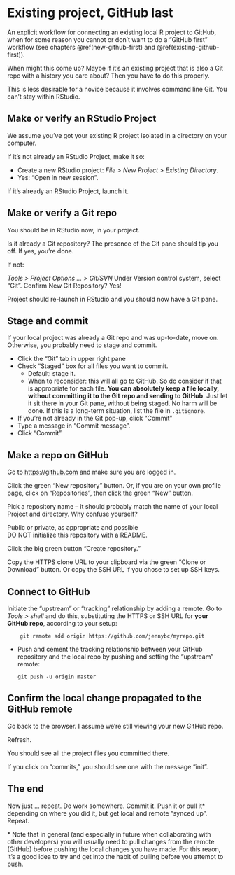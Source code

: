 # Existing project, GitHub last {#existing-github-last}

An explicit workflow for connecting an existing local R project to GitHub, when for some reason you cannot or don't want to do a "GitHub first" workflow (see chapters \@ref(new-github-first) and \@ref(existing-github-first)).

When might this come up? Maybe if it's an existing project that is also a Git repo with a history you care about? Then you have to do this properly.

This is less desirable for a novice because it involves command line Git. You can't stay within RStudio.

## Make or verify an RStudio Project

We assume you've got your existing R project isolated in a directory on your computer.

If it's not already an RStudio Project, make it so:

  * Create a new RStudio project: *File > New Project > Existing Directory*.
  * Yes: "Open in new session".

If it's already an RStudio Project, launch it.

## Make or verify a Git repo

You should be in RStudio now, in your project.

Is it already a Git repository? The presence of the Git pane should tip you off. If yes, you're done.

If not:

*Tools > Project Options ... > Git/SVN* Under Version control system, select "Git". Confirm New Git Repository? Yes!

Project should re-launch in RStudio and you should now have a Git pane.

## Stage and commit

If your local project was already a Git repo and was up-to-date, move on. Otherwise, you probably need to stage and commit.

  * Click the "Git" tab in upper right pane
  * Check "Staged" box for all files you want to commit.
    - Default: stage it.
    - When to reconsider: this will all go to GitHub. So do consider if that is appropriate for each file. **You can absolutely keep a file locally, without committing it to the Git repo and sending to GitHub**. Just let it sit there in your Git pane, without being staged. No harm will be done. If this is a long-term situation, list the file in `.gitignore`.
  * If you're not already in the Git pop-up, click "Commit"
  * Type a message in "Commit message".
  * Click "Commit"

## Make a repo on GitHub

Go to <https://github.com> and make sure you are logged in.

Click the green "New repository" button. Or, if you are on your own profile page, click on "Repositories", then click the green "New" button.

Pick a repository name -- it should probably match the name of your local Project and directory. Why confuse yourself?

Public or private, as appropriate and possible  
DO NOT initialize this repository with a README.

Click the big green button "Create repository."

Copy the HTTPS clone URL to your clipboard via the green "Clone or Download" button. Or copy the SSH URL if you chose to set up SSH keys.

## Connect to GitHub

Initiate the "upstream" or "tracking" relationship by adding a remote. Go to *Tools > shell* and do this, substituting the HTTPS or SSH URL for **your GitHub repo**, according to your setup:

        git remote add origin https://github.com/jennybc/myrepo.git

  * Push and cement the tracking relationship between your GitHub repository and the local repo by pushing and setting the "upstream" remote:
  
        git push -u origin master

## Confirm the local change propagated to the GitHub remote

Go back to the browser. I assume we're still viewing your new GitHub repo.

Refresh.

You should see all the project files you committed there.

If you click on "commits," you should see one with the message "init".

## The end

Now just ... repeat. Do work somewhere. Commit it. Push it or pull it\* depending on where you did it, but get local and remote "synced up". Repeat.

\* Note that in general (and especially in future when collaborating with other developers) you will usually need to pull changes from the remote (GitHub) before pushing the local changes you have made. For this reaon, it's a good idea to try and get into the habit of pulling before you attempt to push.
